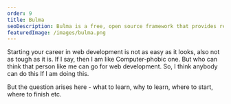 ```yaml
---
order: 9
title: Bulma
seoDescription: Bulma is a free, open source framework that provides ready-to-use frontend components that you can easily combine to build responsive web interfaces.
featuredImage: /images/bulma.png
---
```


Starting your career in web development is not as easy as it looks, also not as tough as it is. If I say, then I am like Computer-phobic one. But who can think that person like me can go for web development. So, I think anybody can do this If I am doing this.

But the question arises here - what to learn, why to learn, where to start, where to finish etc.